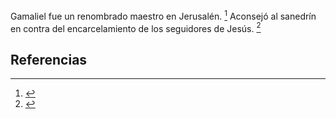 Gamaliel fue un renombrado maestro en Jerusalén. <ref>{{lib|LU|126|5|3}}</ref> Aconsejó al sanedrín en contra del encarcelamiento de los seguidores de Jesús. <ref>{{lib|LU|194|4|10}}</ref> 

== Referencias ==
<references />
